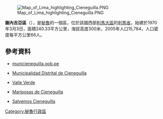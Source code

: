 [[Image:Map_of_Lima_highlighting_Cieneguilla.PNG|right]]

'''謝內吉亞區'''（{{lang-es|Distrito de Cieneguilla}}），是[[秘魯|秘魯]]的一個區，位於該國西部[[利馬大區|利馬大區]]的[[利馬省|利馬省]]，始建於1970年3月3日，面積240.33平方公里，海拔高度300米，2005年人口15,784，人口密度每平方公里66人。

==參考資料==
* [https://web.archive.org/web/20191231051401/http://municieneguilla.gob.pe/ municieneguilla.gob.pe]
* {{es icon}} [https://web.archive.org/web/20191231051401/http://municieneguilla.gob.pe/ Municipalidad Distrital de Cieneguilla]
* {{es icon}} [https://web.archive.org/web/20060504191633/http://www.lamolina.edu.pe/proyectos/valleverde/html/notas/paramirartemejor.htm Valle Verde]
* {{es icon}} [https://web.archive.org/web/20060502082821/http://www.avesdelima.com/mariposas_de_cieneguilla.htm Mariposas de Cieneguilla]
* {{es icon}} [https://web.archive.org/web/20051217035758/http://www.salvemos-cieneguilla.org/ Salvemos Cieneguilla]

{{coord|12|05|30|S|76|46|30|W|region:PE_type:adm3rd_source:kolossus-itwiki|display=title}}

{{Peru-geo-stub}}
[[Category:秘魯行政區|Category:秘魯行政區]]